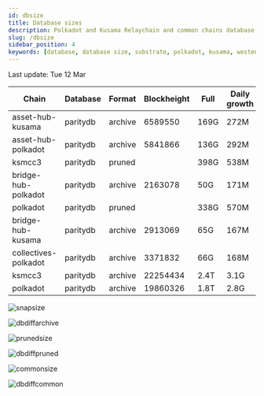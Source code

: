 ```yaml
---
id: dbsize
title: Database sizes
description: Polkadot and Kusama Relaychain and common chains database sizes
slug: /dbsize
sidebar_position: 4
keywords: [database, database size, substrate, polkadot, kusama, westend]
---
```



Last update: Tue 12 Mar

| Chain    | Database   | Format | Blockheight | Full         | Daily growth |
| ------------------------| ----------- | -------- | ------- | ---------- | ----- | 
| asset-hub-kusama | paritydb | archive | 6589550 | 169G | 272M |
| asset-hub-polkadot | paritydb | archive | 5841866 | 136G | 292M |
| ksmcc3 | paritydb | pruned |  | 398G | 538M |
| bridge-hub-polkadot | paritydb | archive | 2163078 | 50G | 171M |
| polkadot | paritydb | pruned |  | 338G | 570M |
| bridge-hub-kusama | paritydb | archive | 2913069 | 65G | 167M |
| collectives-polkadot | paritydb | archive | 3371832 | 66G | 168M |
| ksmcc3 | paritydb | archive | 22254434 | 2.4T | 3.1G |
| polkadot | paritydb | archive | 19860326 | 1.8T | 2.8G |

![snapsize](/img/archivesize.png)

![dbdiffarchive](/img/dbdiffrelay.png)

![prunedsize](/img/prunedsize.png)

![dbdiffpruned](/img/dbdiffpruned.png)

![commonsize](/img/commonsize.png)

![dbdiffcommon](/img/dbdiffcommon.png)
